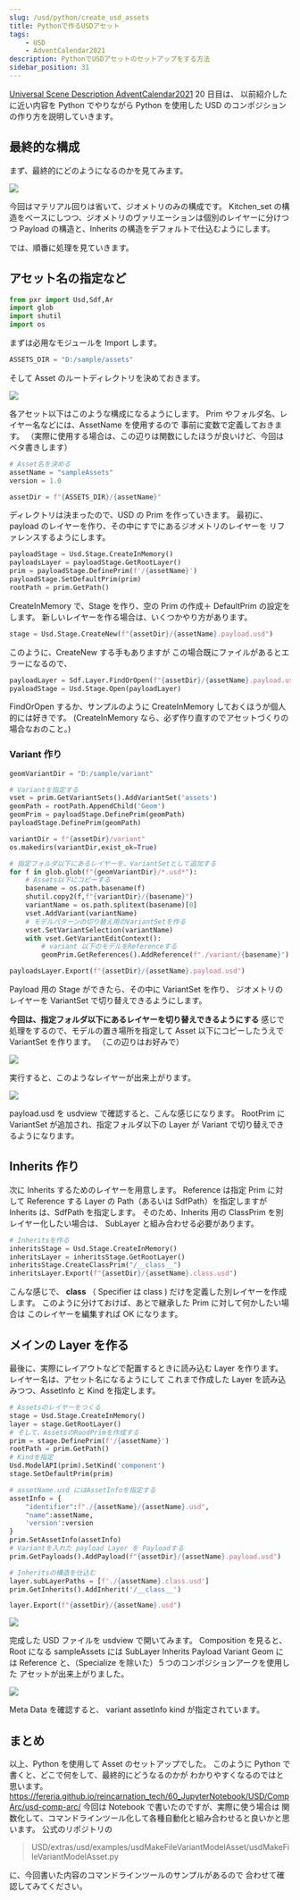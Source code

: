 ```yaml
---
slug: /usd/python/create_usd_assets
title: Pythonで作るUSDアセット
tags:
    - USD
    - AdventCalendar2021
description: PythonでUSDアセットのセットアップをする方法
sidebar_position: 31
---
```


[Universal Scene Description AdventCalendar2021](https://qiita.com/advent-calendar/2021/usd) 20 日目は、
以前紹介した <AutoLinkTitle url="/houdini/solaris/component_builder" />に近い内容を Python でやりながら
Python を使用した USD のコンポジションの作り方を説明していきます。

## 最終的な構成

まず、最終的にどのようになるのかを見てみます。

![](https://gyazo.com/cebf8930f814a9d174b40269e5ef7865.png)

今回はマテリアル回りは省いて、ジオメトリのみの構成です。
Kitchen_set の構造をベースにしつつ、ジオメトリのヴァリエーションは個別のレイヤーに分けつつ
Payload の構造と、Inherits の構造をデフォルトで仕込むようにします。

では、順番に処理を見ていきます。

## アセット名の指定など

```python
from pxr import Usd,Sdf,Ar
import glob
import shutil
import os
```

まずは必用なモジュールを Import します。

```python
ASSETS_DIR = "D:/sample/assets"
```

そして Asset のルートディレクトリを決めておきます。

![](https://gyazo.com/d0a2700028ce196b44e30532eb93d902.png)

各アセット以下はこのような構成になるようにします。
Prim やフォルダ名、レイヤー名などには、AssetName を使用するので
事前に変数で定義しておきます。
（実際に使用する場合は、この辺りは関数にしたほうが良いけど、今回はベタ書きします）

```python
# Asset名を決める
assetName = "sampleAssets"
version = 1.0

assetDir = f"{ASSETS_DIR}/{assetName}"
```

ディレクトリは決まったので、USD の Prim を作っていきます。
最初に、 payload のレイヤーを作り、その中にすでにあるジオメトリのレイヤーを
リファレンスするようにします。

```python
payloadStage = Usd.Stage.CreateInMemory()
payloadsLayer = payloadStage.GetRootLayer()
prim = payloadStage.DefinePrim(f'/{assetName}')
payloadStage.SetDefaultPrim(prim)
rootPath = prim.GetPath()
```

CreateInMemory で、Stage を作り、空の Prim の作成＋ DefaultPrim の設定をします。
新しいレイヤーを作る場合は、いくつかやり方があります。

```python
stage = Usd.Stage.CreateNew(f"{assetDir}/{assetName}.payload.usd")
```

このように、CreateNew する手もありますが
この場合既にファイルがあるとエラーになるので、

```python
payloadLayer = Sdf.Layer.FindOrOpen(f"{assetDir}/{assetName}.payload.usd")
pyaloadStage = Usd.Stage.Open(payloadLayer)
```

FindOrOpen するか、サンプルのように CreateInMemory しておくほうが個人的には好きです。
(CreateInMemory なら、必ず作り直すのでアセットづくりの場合なおのこと。)

### Variant 作り

```python
geomVariantDir = "D:/sample/variant"

# Variantを指定する
vset = prim.GetVariantSets().AddVariantSet('assets')
geomPath = rootPath.AppendChild('Geom')
geomPrim = payloadStage.DefinePrim(geomPath)
payloadStage.DefinePrim(geomPath)

variantDir = f"{assetDir}/variant"
os.makedirs(variantDir,exist_ok=True)

# 指定フォルダ以下にあるレイヤーを、VariantSetとして追加する
for f in glob.glob(f"{geomVariantDir}/*.usd*"):
    # Assets以下にコピーする
    basename = os.path.basename(f)
    shutil.copy2(f,f"{variantDir}/{basename}")
    variantName = os.path.splitext(basename)[0]
    vset.AddVariant(variantName)
    # モデルパターンの切り替え用のVariantSetを作る
    vset.SetVariantSelection(variantName)
    with vset.GetVariantEditContext():
        # variant 以下のモデルをReferenceする
        geomPrim.GetReferences().AddReference(f"./variant/{basename}")

payloadsLayer.Export(f"{assetDir}/{assetName}.payload.usd")
```

Payload 用の Stage ができたら、その中に VariantSet を作り、
ジオメトリのレイヤーを VariantSet で切り替えできるようにします。

**今回は、指定フォルダ以下にあるレイヤーを切り替えできるようにする**
感じで処理をするので、モデルの置き場所を指定して
Asset 以下にコピーしたうえで VariantSet を作ります。
（この辺りはお好みで）

![](https://gyazo.com/1b4f611b3d204416eb55d56a3c963a9a.png)

実行すると、このようなレイヤーが出来上がります。

![](https://gyazo.com/0e366efcb2b2da1a9ca7f8e425e46cf1.png)

payload.usd を usdview で確認すると、こんな感じになります。
RootPrim に VariantSet が追加され、指定フォルダ以下の Layer が Variant で切り替えできるようになります。

## Inherits 作り

次に Inherits するためのレイヤーを用意します。
Reference は指定 Prim に対して Reference する Layer の Path（あるいは SdfPath）を指定しますが
Inherits は、SdfPath を指定します。
そのため、Inherits 用の ClassPrim を別レイヤー化したい場合は、
SubLayer と組み合わせる必要があります。

```python
# Inheritsを作る
inheritsStage = Usd.Stage.CreateInMemory()
inheritsLayer = inheritsStage.GetRootLayer()
inheritsStage.CreateClassPrim("/__class__")
inheritsLayer.Export(f"{assetDir}/{assetName}.class.usd")
```

こんな感じで、 **class** （ Specifier は class ) だけを定義した別レイヤーを作成します。
このように分けておけば、あとで継承した Prim に対して何かしたい場合は
このレイヤーを編集すれば OK になります。

## メインの Layer を作る

最後に、実際にレイアウトなどで配置するときに読み込む Layer を作ります。
レイヤー名は、アセット名になるようにして
これまで作成した Layer を読み込みつつ、AssetInfo と Kind を指定します。

```python
# Assetsのレイヤーをつくる
stage = Usd.Stage.CreateInMemory()
layer = stage.GetRootLayer()
# そして、AssetsのRoodPrimを作成する
prim = stage.DefinePrim(f'/{assetName}')
rootPath = prim.GetPath()
# Kindを指定
Usd.ModelAPI(prim).SetKind('component')
stage.SetDefaultPrim(prim)

# assetName.usd にはAssetInfoを指定する
assetInfo = {
    "identifier":f"./{assetName}/{assetName}.usd",
    "name":assetName,
    'version':version
}
prim.SetAssetInfo(assetInfo)
# Variantを入れた payload Layer を Payloadする
prim.GetPayloads().AddPayload(f"{assetDir}/{assetName}.payload.usd")

# Inheritsの構造を仕込む
layer.subLayerPaths = [f'./{assetName}.class.usd']
prim.GetInherits().AddInherit('/__class__')

layer.Export(f"{assetDir}/{assetName}.usd")
```

![](https://gyazo.com/ffedff5e328a93184a62ec4ff15b5946.png)

完成した USD ファイルを usdview で開いてみます。
Composition を見ると、Root になる sampleAssets には SubLayer Inherits Payload Variant
Geom には Reference と、（Specialize を除いた）５つのコンポジションアークを使用した
アセットが出来上がりました。

![](https://gyazo.com/bf39666757b7ee7eb76e7dac2424001c.png)

Meta Data を確認すると、 variant assetInfo kind が指定されています。

## まとめ

以上、Python を使用して Asset のセットアップでした。
このように Python で書くと、どこで何をして、最終的にどうなるのかが
わかりやすくなるのではと思います。
https://fereria.github.io/reincarnation_tech/60_JupyterNotebook/USD/CompArc/usd-comp-arc/
今回は Notebook で書いたのですが、実際に使う場合は
関数化して、コマンドラインツール化して各種自動化と組み合わせると良いかと思います。
公式のリポジトリの

> USD/extras/usd/examples/usdMakeFileVariantModelAsset/usdMakeFileVariantModelAsset.py

に、今回書いた内容のコマンドラインツールのサンプルがあるので
合わせて確認してみてください。
